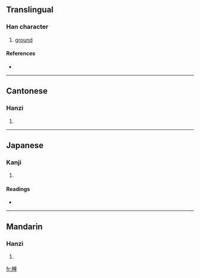 ==Translingual==

===Han character===
{{Han char|rn=102|rad=田|as=09|sn=14|four=6201<sub>4</sub>|canj=田竹十土 (WHJG)}}

# [[ground]]

====References====
* {{Han ref|kx=0765.120|dkj=21907|dj=1176.090|hdz=42550.040|uh=757D|ud=30077|bh=E2D8|bd=58072}}

----

==Cantonese==

===Hanzi===
{{yue-hanzi|jyut=|y=dung2}}

# {{defn|Cantonese}}

----

==Japanese==

===Kanji===
{{ja-kanji|grade=|rs=田09}}

# {{defn|Japanese}}

====Readings====
* {{ja-readings|on=[[とん]] (ton), [[たん]] (tan), [[とう]] (tō), [[つ]] (tsu)|kun=[[そろわない]] (sorowanai)|nanori=}}

----

==Mandarin==

===Hanzi===
{{cmn-hanzi|pin=[[tuǎn]] ([[tuan3]])|wg=t'uan<sup>3</sup>}}

# {{defn|Mandarin}}

[[fr:畽]]